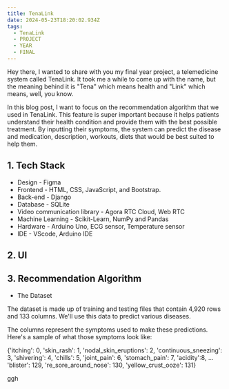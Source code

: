 ```yaml
---
title: TenaLink
date: 2024-05-23T18:20:02.934Z
tags:
  - TenaLink
  - PROJECT
  - YEAR
  - FINAL
---
```


Hey there, I wanted to share with you my final year project, a telemedicine system called TenaLink. It took me a while to come up with the name, but the meaning behind it is "Tena" which means health and "Link" which means, well, you know.

In this blog post, I want to focus on the recommendation algorithm that we used in TenaLink. This feature is super important because it helps patients understand their health condition and provide them with the best possible treatment. By inputting their symptoms, the system can predict the disease and medication, description, workouts, diets that would be best suited to help them.

## **1. Tech Stack**

* Design - Figma
* Frontend - HTML, CSS, JavaScript, and Bootstrap.
* Back-end - Django
* Database - SQLite
* Video communication library - Agora RTC Cloud, Web RTC
* Machine Learning - Scikit-Learn, NumPy and Pandas
* Hardware - Arduino Uno, ECG sensor, Temperature sensor
* IDE - VScode, Arduino IDE

## **2. UI**

<CaptionedImage imgUrl="/main.png" caption="Home Page" />

<CaptionedImage imgUrl="/hm.png" caption="Recommendation Page" />

<CaptionedImage imgUrl="/login.png" caption="Login Page" />

## **3. Recommendation Algorithm**

* The Dataset

The dataset is made up of training and testing files that contain 4,920 rows and 133 columns. We'll use this data to predict various diseases.

The columns represent the symptoms used to make these predictions. Here's a sample of what those symptoms look like:

{'itching': 0, 'skin\_rash': 1, 'nodal\_skin\_eruptions': 2, 'continuous\_sneezing': 3, 'shivering': 4, 'chills': 5, 'joint\_pain': 6, 'stomach\_pain': 7, 'acidity':8, ... 'blister': 129,  're\_sore\_around\_nose': 130, 'yellow\_crust\_ooze': 131}

ggh
